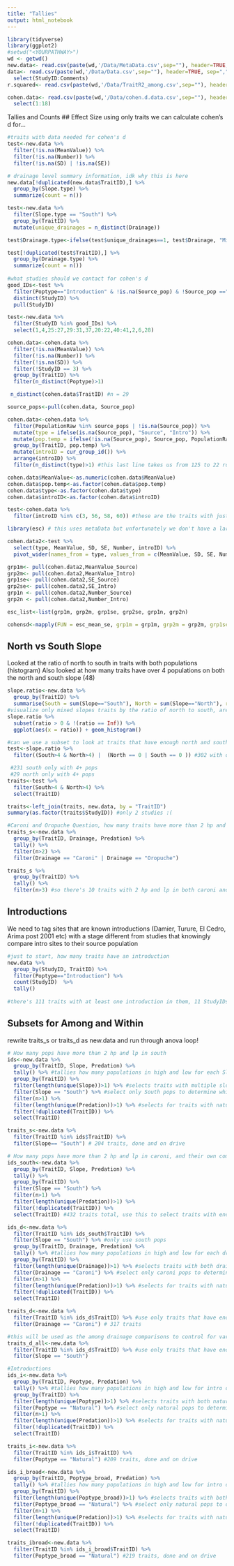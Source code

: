 ```yaml
---
title: "Tallies"
output: html_notebook
---
```


```r
library(tidyverse)
library(ggplot2)
#setwd("<YOURPATHWAY>")
wd <- getwd()
new.data<- read.csv(paste(wd,'/Data/MetaData.csv',sep=""), header=TRUE, sep=",") #MetaData saved feb 11th
data<- read.csv(paste(wd,'/Data/Data.csv',sep=""), header=TRUE, sep=",") %>% #Data.csv is saved .xlsx feb 10th
  select(StudyID:Comments) 
r.squared<- read.csv(paste(wd,'/Data/TraitR2_among.csv',sep=""), header=TRUE, sep=",") #R2 generated feb 11th 

cohen.data<- read.csv(paste(wd,'/Data/cohen.d.data.csv',sep=""), header=TRUE, sep=",") %>% 
  select(1:18)
```

Tallies and Counts
## Effect Size
using only traits we can calculate cohen's d for...
```r
#traits with data needed for cohen's d
test<-new.data %>% 
  filter(!is.na(MeanValue)) %>% 
  filter(!is.na(Number)) %>% 
  filter(!is.na(SD) | !is.na(SE))

# drainage level summary information, idk why this is here
new.data[!duplicated(new.data$TraitID),] %>% 
  group_by(Slope.type) %>%
  summarize(count = n())

test<-new.data %>% 
  filter(Slope.type == "South") %>% 
  group_by(TraitID) %>% 
  mutate(unique_drainages = n_distinct(Drainage))

test$Drainage.type<-ifelse(test$unique_drainages==1, test$Drainage, "Mixed")

test[!duplicated(test$TraitID),] %>% 
  group_by(Drainage.type) %>%
  summarize(count = n())
 
#what studies should we contact for cohen's d 
good_IDs<-test %>% 
  filter(Poptype=="Introduction" & !is.na(Source_pop) & !Source_pop =="Unknown") %>% 
  distinct(StudyID) %>% 
  pull(StudyID)

test<-new.data %>% 
  filter(StudyID %in% good_IDs) %>% 
  select(1,4,25:27,29:31,37,20:22,40:41,2,6,28)
```


```r

cohen.data<-cohen.data %>%
  filter(!is.na(MeanValue)) %>% 
  filter(!is.na(Number)) %>% 
  filter(!is.na(SD)) %>%  
  filter(!StudyID == 3) %>% 
  group_by(TraitID) %>% 
  filter(n_distinct(Poptype)>1)

 n_distinct(cohen.data$TraitID) #n = 29

source_pops<-pull(cohen.data, Source_pop) 

cohen.data<-cohen.data %>% 
  filter(PopulationRaw %in% source_pops | !is.na(Source_pop)) %>% 
  mutate(type = ifelse(is.na(Source_pop), "Source", "Intro")) %>% 
  mutate(pop.temp = ifelse(!is.na(Source_pop), Source_pop, PopulationRaw)) %>% 
  group_by(TraitID, pop.temp) %>% 
  mutate(introID = cur_group_id()) %>% 
  arrange(introID) %>% 
  filter(n_distinct(type)>1) #this last line takes us from 125 to 22 rows

cohen.data$MeanValue<-as.numeric(cohen.data$MeanValue)
cohen.data$pop.temp<-as.factor(cohen.data$pop.temp)
cohen.data$type<-as.factor(cohen.data$type)
cohen.data$introID<-as.factor(cohen.data$introID)

test<-cohen.data %>% 
  filter(introID %in% c(3, 56, 58, 60)) #these are the traits with just one intro and one source

library(esc) # this uses metaData but unfortunately we don't have a large enough metadata sample to do the pop vs intro questions this way (n= 3)

cohen.data2<-test %>% 
  select(type, MeanValue, SD, SE, Number, introID) %>% 
  pivot_wider(names_from = type, values_from = c(MeanValue, SD, SE, Number))

grp1m<- pull(cohen.data2,MeanValue_Source)
grp2m<- pull(cohen.data2,MeanValue_Intro)
grp1se<- pull(cohen.data2,SE_Source)
grp2se<- pull(cohen.data2,SE_Intro)
grp1n <- pull(cohen.data2,Number_Source)
grp2n <- pull(cohen.data2,Number_Intro)

esc_list<-list(grp1m, grp2m, grp1se, grp2se, grp1n, grp2n)

cohensd<-mapply(FUN = esc_mean_se, grp1m = grp1m, grp2m = grp2m, grp1se = grp1se, grp2se = grp2se, grp1n = grp1n, grp2n = grp2n)
```


## North vs South Slope
Looked at the ratio of north to south in traits with both populations (histogram)
Also looked at how many traits have over 4 populations on both the north and south slope (48)
```r
slope.ratio<-new.data %>% 
  group_by(TraitID) %>% 
  summarise(South = sum(Slope=="South"), North = sum(Slope=="North"), ratio = North/South)
#visualize only mixed slopes traits by the ratio of north to south, are they evenly mixed or mostly one?
slope.ratio %>% 
  subset(ratio > 0 & !(ratio == Inf)) %>% 
  ggplot(aes(x = ratio)) + geom_histogram()

#can we use a subset to look at traits that have enough north and south to have a R2 for each?
test<-slope.ratio %>% 
  filter((South>4 & North>4) |  (North == 0 | South == 0 )) #302 with over 4 in each slope or only one slope

 #231 south only with 4+ pops
 #29 north only with 4+ pops
traits<-test %>% 
  filter(South>4 & North>4) %>% 
  select(TraitID)

traits<-left_join(traits, new.data, by = "TraitID")
summary(as.factor(traits$StudyID)) #only 2 studies :(
```


```r

#Caroni and Oropuche Question, how many traits have more than 2 hp and lp in both oropuche and caroni?
traits_s<-new.data %>% 
  group_by(TraitID, Drainage, Predation) %>% 
  tally() %>% 
  filter(n>2) %>% 
  filter(Drainage == "Caroni" | Drainage == "Oropuche")

traits_s %>% 
  group_by(TraitID) %>% 
  tally() %>% 
  filter(n>3) #so there's 10 traits with 2 hp and lp in both caroni and oropuche, not appropriate for anova
```

## Introductions

We need to tag sites that are known introductions (Damier, Turure, El Cedro, Arima post 2001 etc) with a stage different from studies that knowingly compare intro sites to their source population
```r
#just to start, how many traits have an introduction
new.data %>% 
  group_by(StudyID, TraitID) %>% 
  filter(Poptype=="Introduction") %>% 
  count(StudyID)  %>%
  tally() 
  
#there's 111 traits with at least one introduction in them, 11 StudyIDs
```

## Subsets for Among and Within

rewrite traits_s or traits_d as new.data and run through anova loop!
```r
# How many pops have more than 2 hp and lp in south
ids<-new.data %>%
  group_by(TraitID, Slope, Predation) %>%
  tally() %>% #tallies how many populations in high and low for each Slope within a trait
  group_by(TraitID) %>% 
  filter(length(unique(Slope))>1) %>% #selects traits with multiple slopes
  filter(Slope == "South") %>% #select only South pops to determine which traits are viable
  filter(n>1) %>%
  filter(length(unique(Predation))>1) %>% #selects for traits with natural HP and LP with 2+ pops
  filter(!duplicated(TraitID)) %>% 
  select(TraitID)

traits_s<-new.data %>% 
  filter(TraitID %in% ids$TraitID) %>% 
  filter(Slope== "South") # 204 traits, done and on drive

# How many pops have more than 2 hp and lp in caroni, and their own comparison R2 prep (excluding north pops from those traits if there are any)
ids_south<-new.data %>%
  group_by(TraitID, Slope, Predation) %>%
  tally() %>% 
  group_by(TraitID) %>% 
  filter(Slope == "South") %>%
  filter(n>1) %>%
  filter(length(unique(Predation))>1) %>%
  filter(!duplicated(TraitID)) %>% 
  select(TraitID) #432 traits total, use this to select traits with enough south pops to be viable for drainage analysis

ids_d<-new.data %>%
  filter(TraitID %in% ids_south$TraitID) %>% 
  filter(Slope == "South") %>% #only use south pops
  group_by(TraitID, Drainage, Predation) %>%
  tally() %>% #tallies how many populations in high and low for each driange within a trait
  group_by(TraitID) %>% 
  filter(length(unique(Drainage))>1) %>% #selects traits with both drainages
  filter(Drainage == "Caroni") %>% #select only caroni pops to determine which traits are viable
  filter(n>1) %>%
  filter(length(unique(Predation))>1) %>% #selects for traits with natural HP and LP with 2+ pops
  filter(!duplicated(TraitID)) %>% 
  select(TraitID)

traits_d<-new.data %>%
  filter(TraitID %in% ids_d$TraitID) %>% #use only traits that have enough caroni pops
  filter(Drainage == "Caroni") # 317 traits

#this will be used as the among drainage comparisons to control for variation between slopes
traits_d_all<-new.data %>%
  filter(TraitID %in% ids_d$TraitID) %>% #use only traits that have enough caroni pops
  filter(Slope == "South")

#Introductions
ids_i<-new.data %>% 
  group_by(TraitID, Poptype, Predation) %>%
  tally() %>% #tallies how many populations in high and low for intro or natural pops per trait
  group_by(TraitID) %>% 
  filter(length(unique(Poptype))>1) %>% #selects traits with both natural and introduction populations
  filter(Poptype == "Natural") %>% #select only natural pops to determine which traits are viable
  filter(n>1) %>%
  filter(length(unique(Predation))>1) %>% #selects for traits with natural HP and LP with 2+ pops
  filter(!duplicated(TraitID)) %>% 
  select(TraitID)

traits_i<-new.data %>% 
  filter(TraitID %in% ids_i$TraitID) %>% 
  filter(Poptype == "Natural") #209 traits, done and on drive

ids_i_broad<-new.data %>% 
  group_by(TraitID, Poptype_broad, Predation) %>%
  tally() %>% #tallies how many populations in high and low for intro or natural pops per trait
  group_by(TraitID) %>% 
  filter(length(unique(Poptype_broad))>1) %>% #selects traits with both natural and introduction populations
  filter(Poptype_broad == "Natural") %>% #select only natural pops to determine which traits are viable
  filter(n>1) %>%
  filter(length(unique(Predation))>1) %>% #selects for traits with natural HP and LP with 2+ pops
  filter(!duplicated(TraitID)) %>% 
  select(TraitID)

traits_ibroad<-new.data %>% 
  filter(TraitID %in% ids_i_broad$TraitID) %>% 
  filter(Poptype_broad == "Natural") #219 traits, done and on drive
```



##


